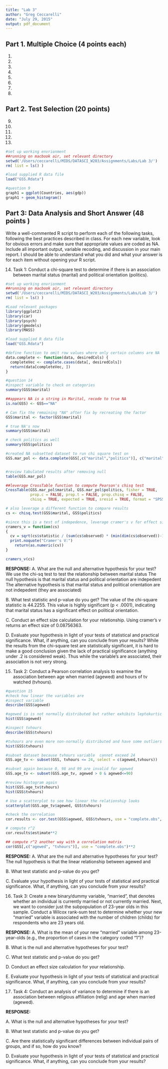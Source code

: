 ```yaml
---
title: "Lab 3"
author: "Greg Ceccarelli"
date: "July 29, 2015"
output: pdf_document
---
```


## Part 1. Multiple Choice (4 points each)

1. 
2. 
3. 
4. 
5. 
6. 
7. 
8. 



## Part 2. Test Selection (20 points)

9. 

10.

11.

12.

13.


```r
#set up working envrionment
##running on macbook air, set relevant directory
setwd('/Users/ceccarelli/MIDS/DATASCI_W203/Assignments/Labs/Lab 3/')
rm( list = ls() )

#load supplied R data file
load("GSS.Rdata")

#question 9
graph1 = ggplot(Countries, aes(gdp))
graph1 + geom_histogram()


```


## Part 3: Data Analysis and Short Answer (48 points )

Write a well-commented R script to perform each of the following tasks, following the best practices described in class. 
For each new variable, look for obvious errors and make sure that appropriate values are coded as NA. 
Include all important output, variable recoding, and discussion in your main report. 
I should be able to understand what you did and what your answer is for each item without opening your R script.

14. Task 1: Conduct a chi-square test to determine if there is an association between marital status (marital) and political
orientation (politics).

```r
#set up working envrionment
##running on macbook air, set relevant directory
setwd('/Users/ceccarelli/MIDS/DATASCI_W203/Assignments/Labs/Lab 3/')
rm( list = ls() )

#Load relevant packages
library(ggplot2)
library(car)
library(psych)
library(gmodels)
library(MASS)

#load supplied R data file
load("GSS.Rdata")

#define function to omit row values where only certain columns are NA
data.complete <- function(data, desiredCols) {
  completeVec <- complete.cases(data[, desiredCols])
  return(data[completeVec, ])
}

#question 14
#inspect variable to check on categories
summary(GSS$marital)

##appears NA is a string in Marital, recode to true NA
is.na(GSS) <- GSS=="NA"

# Can fix the remaining "NA" after fix by recreating the factor 
GSS$marital <- factor(GSS$marital)

# true NA's now
summary(GSS$marital)

# check politics as well
summary(GSS$politics)

#created NA subsetted dataset to run chi square test on
GSS.mar_pol <- data.complete(GSS[,c("marital","politics")], c("marital","politics")) 


#review tabulated results after removing null
table(GSS.mar_pol)

##leverage CrossTable function to compute Pearson's chisq test 
CrossTable(GSS.mar_pol$marital, GSS.mar_pol$politics, fisher = TRUE, 
           prop.c = FALSE, prop.t = FALSE, prop.chisq = FALSE,
           chisq = TRUE, expected = TRUE, sresid = TRUE, format = "SPSS")

# also leverage a different function to compare results
cs <- chisq.test(GSS$marital, GSS$politics)

#since this is a test of indepedence, leverage cramer's v for effect size
cramers_v = function(cs)
{
  cv = sqrt(cs$statistic / (sum(cs$observed) * (min(dim(cs$observed))-1)))
  print.noquote("Cramer's V:")
	return(as.numeric(cv))
}

cramers_v(cs)
```


**RESPONSE:** 
A. What are the null and alternative hypothesis for your test?
We use the chi-sq test to test the relationship between marital status 
The null hypothesis is that marital status and political orientation are indepedent
The alternative hypothesis is that marital status and political orientation are not indepedent (they are associated)

B. What test statistic and p-value do you get?
The value of the chi-square statistic is 44.2255. This value is highly significant (p < .0001), indicating that marital status has a significant effect on political orientation. 

C. Conduct an effect size calculation for your relationship.
Using cramer's v returns an effect size of 0.08756363.

D. Evaluate your hypothesis in light of your tests of statistical and practical significance. What, if anything, can you conclude from your results?
While the results from the chi-square test are statistically significant, it is hard to make a good conclusion given the lack of practical significance (anything under .2 is considered weak). Thus while the variable's are associated, their association is not very strong.




15. Task 2: Conduct a Pearson correlation analysis to examine the association between age when married (agewed) and hours of tv
watched (tvhours).

```r

#question 15
#check how linear the variables are
#inspect variable 
describe(GSS$agewed)

#agewed is is not normally distributed but rather exhibits leptokurtic positive skew given the right tail is longer and the mass of the distribution is concentrated on the left of the figure.
hist(GSS$agewed)

#inspect tvhours
describe(GSS$tvhours)

#tvhours are even more non-normally distributed and have some outliers
hist(GSS$tvhours)

#subset dataset because tvhours variable  cannot exceed 24
GSS.age_tv <- subset(GSS, tvhours <= 24, select = c(agewed,tvhours))

#subset again because 0, 98 and 99 are invalid for agewed
GSS.age_tv <- subset(GSS.age_tv, agewed > 0 & agewed<=90)

#review histogram again
hist(GSS.age_tv$tvhours)
hist(GSS$tvhours)

# Use a scatterplot to see how linear the relationship looks
scatterplot(GSS.age_tv$agewed, GSS$tvhours)

#check the correlation
cor.results <- cor.test(GSS$agewed, GSS$tvhours, use = "complete.obs", method = "pearson")

# compute r^2
cor.results$estimate**2

## compute r^2 another way with a correlation matrix
cor(GSS[,c("agewed", "tvhours")], use = "complete.obs")**2

```


**RESPONSE:** 
A. What are the null and alternative hypotheses for your test?
The null hypothesis is that the linear relationship between agewed and 

B. What test statistic and p-value do you get?

C. Evaluate your hypothesis in light of your tests of statistical and practical significance. What, if anything, can you conclude from your results?



16. Task 3: Create a new binary/dummy variable, “married”, that denotes whether an individual is currently married or not 
currently married. Next, we want to consider just the subpopulation of 23-year olds in this sample. 
Conduct a Wilcox rank-sum test to determine whether your new “married” variable is associated with the number of children (childs)
for respondents who are 23 years old.

**RESPONSE:** 
A. What is the mean of your new “married” variable among 23-year-olds (e.g., the proportion of cases in the category coded “1”)?

B. What is the null and alternative hypotheses for your test?

C. What test statistic and p-value do you get?

D. Conduct an effect size calculation for your relationship.

E. Evaluate your hypothesis in light of your tests of statistical and practical significance. What, if anything, can you conclude
from your results?



17. Task 4: Conduct an analysis of variance to determine if there is an association between religious affiliation (relig) and age
when married (agewed).

**RESPONSE:** 

A. What is the null and alternative hypotheses for your test?


B. What test statistic and p-value do you get?

C. Are there statistically significant differences between individual pairs of groups, and if so, how do you know?

D. Evaluate your hypothesis in light of your tests of statistical and practical significance. What, if anything, can you conclude
from your results?





